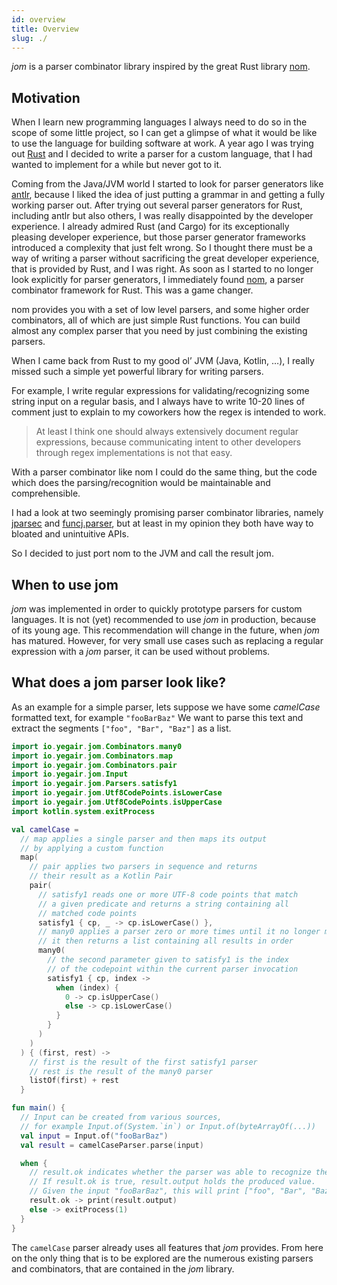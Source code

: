 ```yaml
---
id: overview
title: Overview
slug: ./
---
```


_jom_ is a parser combinator library inspired by the great Rust library [nom](https://github.com/Geal/nom).

## Motivation

When I learn new programming languages I always need to do so in the scope of some little project,
so I can get a glimpse of what it would be like to use the language for building software at work.
A year ago I was trying out [Rust](https://www.rust-lang.org/) and I decided to write a parser for a custom language,
that I had wanted to implement for a while but never got to it.

Coming from the Java/JVM world I started to look for parser generators like [antlr](https://www.antlr.org/),
because I liked the idea of just putting a grammar in and getting a fully working parser out.
After trying out several parser generators for Rust, including antlr but also others,
I was really disappointed by the developer experience.
I already admired Rust (and Cargo) for its exceptionally pleasing developer experience,
but those parser generator frameworks introduced a complexity that just felt wrong.
So I thought there must be a way of writing a parser without sacrificing the great developer experience,
that is provided by Rust, and I was right.
As soon as I started to no longer look explicitly for parser generators,
I immediately found [nom](https://github.com/Geal/nom),
a parser combinator framework for Rust.
This was a game changer.

nom provides you with a set of low level parsers, and some higher order combinators,
all of which are just simple Rust functions.
You can build almost any complex parser that you need by just combining the existing parsers.

When I came back from Rust to my good ol’ JVM (Java, Kotlin, …),
I really missed such a simple yet powerful library for writing parsers.

For example, I write regular expressions for validating/recognizing some string input on a regular basis,
and I always have to write 10-20 lines of comment just to explain to my coworkers how the regex is intended to work.

> At least I think one should always extensively document regular expressions,
> because communicating intent to other developers through regex implementations is not that easy.

With a parser combinator like nom I could do the same thing,
but the code which does the parsing/recognition would be maintainable and comprehensible.

I had a look at two seemingly promising parser combinator libraries,
namely [jparsec](https://github.com/jparsec/jparsec)
and [funcj.parser](https://github.com/typemeta/funcj/tree/master/parser),
but at least in my opinion they both have way to bloated and unintuitive APIs.

So I decided to just port nom to the JVM and call the result jom.

## When to use jom

_jom_ was implemented in order to quickly prototype parsers for custom languages.
It is not (yet) recommended to use _jom_ in production, because of its young age.
This recommendation will change in the future, when _jom_ has matured.
However, for very small use cases such as replacing a regular expression with a _jom_ parser,
it can be used without problems.

## What does a jom parser look like?

As an example for a simple parser, lets suppose we have some _camelCase_ formatted text,
for example `"fooBarBaz"`
We want to parse this text and extract the segments `["foo", "Bar", "Baz"]` as a list.

```kotlin
import io.yegair.jom.Combinators.many0
import io.yegair.jom.Combinators.map
import io.yegair.jom.Combinators.pair
import io.yegair.jom.Input
import io.yegair.jom.Parsers.satisfy1
import io.yegair.jom.Utf8CodePoints.isLowerCase
import io.yegair.jom.Utf8CodePoints.isUpperCase
import kotlin.system.exitProcess

val camelCase =
  // map applies a single parser and then maps its output
  // by applying a custom function
  map(
    // pair applies two parsers in sequence and returns
    // their result as a Kotlin Pair
    pair(
      // satisfy1 reads one or more UTF-8 code points that match
      // a given predicate and returns a string containing all
      // matched code points
      satisfy1 { cp, _ -> cp.isLowerCase() },
      // many0 applies a parser zero or more times until it no longer matches
      // it then returns a list containing all results in order
      many0(
        // the second parameter given to satisfy1 is the index
        // of the codepoint within the current parser invocation
        satisfy1 { cp, index ->
          when (index) {
            0 -> cp.isUpperCase()
            else -> cp.isLowerCase()
          }
        }
      )
    )
  ) { (first, rest) ->
    // first is the result of the first satisfy1 parser
    // rest is the result of the many0 parser
    listOf(first) + rest
  }

fun main() {
  // Input can be created from various sources,
  // for example Input.of(System.`in`) or Input.of(byteArrayOf(...))
  val input = Input.of("fooBarBaz")
  val result = camelCaseParser.parse(input)

  when {
    // result.ok indicates whether the parser was able to recognize the given input.
    // If result.ok is true, result.output holds the produced value.
    // Given the input "fooBarBaz", this will print ["foo", "Bar", "Baz"]
    result.ok -> print(result.output)
    else -> exitProcess(1)
  }
}
```

The `camelCase` parser already uses all features that _jom_ provides.
From here on the only thing that is to be explored are the numerous existing parsers and combinators,
that are contained in the _jom_ library.

